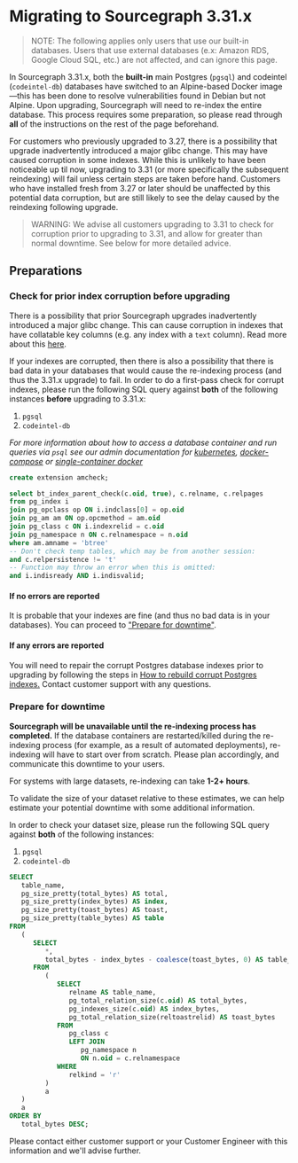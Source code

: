# Migrating to Sourcegraph 3.31.x

> NOTE: The following applies only users that use our built-in databases. Users that use external databases (e.x: Amazon RDS, Google Cloud SQL, etc.) are not affected, and can ignore this page.

In Sourcegraph 3.31.x, both the **built-in** main Postgres (`pgsql`) and codeintel (`codeintel-db`) databases have switched to an Alpine-based Docker image—this has been done to resolve vulnerabilities found in Debian but not Alpine. Upon upgrading, Sourcegraph will need to re-index the entire database. This process requires some preparation, so please read through **all** of the instructions on the rest of the page beforehand.

For customers who previously upgraded to 3.27, there is a possibility that upgrade inadvertently introduced a major glibc change. This may have caused corruption in some indexes. While this is unlikely to have been noticeable up til now, upgrading to 3.31 (or more specifically the subsequent reindexing) will fail unless certain steps are taken before hand. Customers who have installed fresh from 3.27 or later should be unaffected by this potential data corruption, but are still likely to see the delay caused by the reindexing following upgrade.

> WARNING: We advise all customers upgrading to 3.31 to check for corruption prior  to upgrading to 3.31, and allow for greater than normal downtime. See below for more detailed advice.

## Preparations

### Check for prior index corruption before upgrading

There is a possibility that prior Sourcegraph upgrades inadvertently introduced a major glibc change. This can cause corruption in indexes that have collatable key columns (e.g. any index with a `text` column). Read more about this [here](https://postgresql.verite.pro/blog/2018/08/27/glibc-upgrade.html).

If your indexes are corrupted, then there is also a possibility that there is bad data in your databases that would cause the re-indexing process (and thus the 3.31.x upgrade) to fail. In order to do a first-pass check for corrupt indexes, please run the following SQL query against **both** of the following instances **before** upgrading to 3.31.x:

1. `pgsql`
2. `codeintel-db`

*For more information about how to access a database container and run queries via `psql` see our admin documentation for [kubernetes](/admin/deploy/kubernetes/operations#access-the-database), [docker-compose](/admin/deploy/docker-compose/#access-the-database) or [single-container docker](/admin/deploy/docker-single-container/#access-the-database)*

```sql
create extension amcheck;

select bt_index_parent_check(c.oid, true), c.relname, c.relpages
from pg_index i
join pg_opclass op ON i.indclass[0] = op.oid
join pg_am am ON op.opcmethod = am.oid
join pg_class c ON i.indexrelid = c.oid
join pg_namespace n ON c.relnamespace = n.oid
where am.amname = 'btree'
-- Don't check temp tables, which may be from another session:
and c.relpersistence != 't'
-- Function may throw an error when this is omitted:
and i.indisready AND i.indisvalid;
```

#### If no errors are reported

It is probable that your indexes are fine (and thus no bad data is in your databases). You can proceed to ["Prepare for downtime"](#prepare-for-downtime).

#### If any errors are reported

You will need to repair the corrupt Postgres database indexes prior to upgrading by following the steps in [How to rebuild corrupt Postgres indexes.](/admin/how-to/rebuild-corrupt-postgres-indexes) Contact customer support with any questions.

### Prepare for downtime

**Sourcegraph will be unavailable until the re-indexing process has completed.** If the database containers are restarted/killed during the re-indexing process (for example, as a result of automated deployments), re-indexing will have to start over from scratch. Please plan accordingly, and communicate this downtime to your users.

For systems with large datasets, re-indexing can take **1-2+ hours**.

To validate the size of your dataset relative to these estimates, we can help estimate your potential downtime with some additional information.

In order to check your dataset size, please run the following SQL query against **both** of the following instances:

1. `pgsql`
2. `codeintel-db`

```sql
SELECT
   table_name,
   pg_size_pretty(total_bytes) AS total,
   pg_size_pretty(index_bytes) AS index,
   pg_size_pretty(toast_bytes) AS toast,
   pg_size_pretty(table_bytes) AS table
FROM
   (
      SELECT
         *,
         total_bytes - index_bytes - coalesce(toast_bytes, 0) AS table_bytes
      FROM
         (
            SELECT
               relname AS table_name,
               pg_total_relation_size(c.oid) AS total_bytes,
               pg_indexes_size(c.oid) AS index_bytes,
               pg_total_relation_size(reltoastrelid) AS toast_bytes
            FROM
               pg_class c
               LEFT JOIN
                  pg_namespace n
                  ON n.oid = c.relnamespace
            WHERE
               relkind = 'r'
         )
         a
   )
   a
ORDER BY
   total_bytes DESC;
```

Please contact either customer support or your Customer Engineer with this information and we'll advise further.
